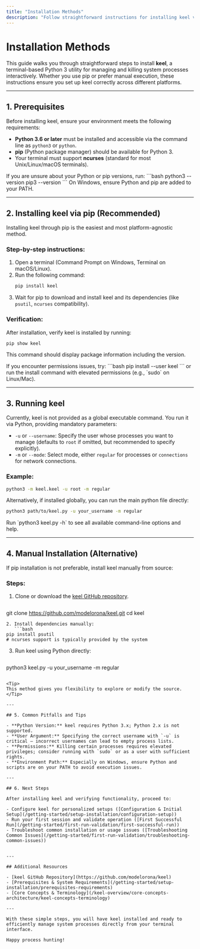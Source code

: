 ```yaml
---
title: "Installation Methods"
description: "Follow straightforward instructions for installing keel via pip on various platforms. Provides platform-agnostic steps and clarifies the need for Python 3, covering both pip-based installs and manual alternatives."
---
```


# Installation Methods

This guide walks you through straightforward steps to install **keel**, a terminal-based Python 3 utility for managing and killing system processes interactively. Whether you use pip or prefer manual execution, these instructions ensure you set up keel correctly across different platforms.

---

## 1. Prerequisites

Before installing keel, ensure your environment meets the following requirements:

- **Python 3.6 or later** must be installed and accessible via the command line as `python3` or `python`.
- **pip** (Python package manager) should be available for Python 3.
- Your terminal must support **ncurses** (standard for most Unix/Linux/macOS terminals).

<Tip>
If you are unsure about your Python or pip versions, run:
```bash
python3 --version
pip3 --version
```
On Windows, ensure Python and pip are added to your PATH.
</Tip>

---

## 2. Installing keel via pip (Recommended)

Installing keel through pip is the easiest and most platform-agnostic method.

### Step-by-step instructions:

1. Open a terminal (Command Prompt on Windows, Terminal on macOS/Linux).
2. Run the following command:
   ```bash
   pip install keel
   ```
3. Wait for pip to download and install keel and its dependencies (like `psutil`, `ncurses` compatibility).

### Verification:

After installation, verify keel is installed by running:
```bash
pip show keel
```
This command should display package information including the version.

<Tip>
If you encounter permissions issues, try:
```bash
pip install --user keel
```
or run the install command with elevated permissions (e.g., `sudo` on Linux/Mac).
</Tip>

---

## 3. Running keel

Currently, keel is not provided as a global executable command. You run it via Python, providing mandatory parameters:

- `-u` or `--username`: Specify the user whose processes you want to manage (defaults to `root` if omitted, but recommended to specify explicitly).
- `-m` or `--mode`: Select mode, either `regular` for processes or `connections` for network connections.

### Example:

```bash
python3 -m keel.keel -u root -m regular
```

Alternatively, if installed globally, you can run the main python file directly:

```bash
python3 path/to/keel.py -u your_username -m regular
```

<Tip>
Run `python3 keel.py -h` to see all available command-line options and help.
</Tip>

---

## 4. Manual Installation (Alternative)

If pip installation is not preferable, install keel manually from source:

### Steps:

1. Clone or download the [keel GitHub repository](https://github.com/modelorona/keel).
   ```bash
git clone https://github.com/modelorona/keel.git
cd keel
```
2. Install dependencies manually:
   ```bash
pip install psutil
# ncurses support is typically provided by the system
```
3. Run keel using Python directly:
   ```bash
python3 keel.py -u your_username -m regular
```

<Tip>
This method gives you flexibility to explore or modify the source.
</Tip>

---

## 5. Common Pitfalls and Tips

- **Python Version:** keel requires Python 3.x; Python 2.x is not supported.
- **User Argument:** Specifying the correct username with `-u` is critical — incorrect usernames can lead to empty process lists.
- **Permissions:** Killing certain processes requires elevated privileges; consider running with `sudo` or as a user with sufficient rights.
- **Environment Path:** Especially on Windows, ensure Python and scripts are on your PATH to avoid execution issues.

---

## 6. Next Steps

After installing keel and verifying functionality, proceed to:

- Configure keel for personalized setups ([Configuration & Initial Setup](/getting-started/setup-installation/configuration-setup))
- Run your first session and validate operation ([First Successful Run](/getting-started/first-run-validation/first-successful-run))
- Troubleshoot common installation or usage issues ([Troubleshooting Common Issues](/getting-started/first-run-validation/troubleshooting-common-issues))


---

## Additional Resources

- [keel GitHub Repository](https://github.com/modelorona/keel)
- [Prerequisites & System Requirements](/getting-started/setup-installation/prerequisites-requirements)
- [Core Concepts & Terminology](/keel-overview/core-concepts-architecture/keel-concepts-terminology)

---

With these simple steps, you will have keel installed and ready to efficiently manage system processes directly from your terminal interface.

Happy process hunting!
